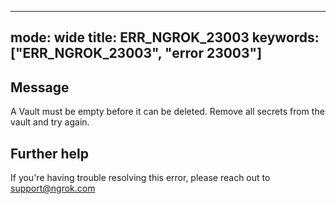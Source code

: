 
---
mode: wide
title: ERR_NGROK_23003
keywords: ["ERR_NGROK_23003", "error 23003"]
---

## Message
A Vault must be empty before it can be deleted. Remove all secrets from the vault and try again.




## Further help
If you're having trouble resolving this error, please reach out to [support@ngrok.com](mailto:support@ngrok.com?subject=Help%20with%20ERR_NGROK_23003)


